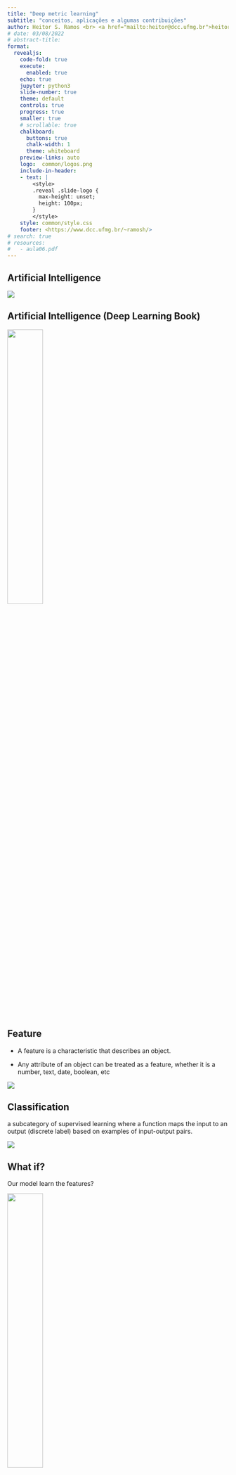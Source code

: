 ```yaml
---
title: "Deep metric learning"
subtitle: "conceitos, aplicações e algumas contribuições"
author: Heitor S. Ramos <br> <a href="mailto:heitor@dcc.ufmg.br">heitor@dcc.ufmg.br</a>
# date: 03/08/2022 
# abstract-title: 
format: 
  revealjs: 
    code-fold: true 
    execute: 
      enabled: true
    echo: true
    jupyter: python3
    slide-number: true
    theme: default
    controls: true
    progress: true
    smaller: true
    # scrollable: true
    chalkboard:
      buttons: true
      chalk-width: 1
      theme: whiteboard
    preview-links: auto
    logo:  common/logos.png
    include-in-header:
    - text: |
        <style>
        .reveal .slide-logo {
          max-height: unset;
          height: 100px;
        }
        </style>
    style: common/style.css
    footer: <https://www.dcc.ufmg.br/~ramosh/>
# search: true
# resources:
#   - aula06.pdf
---
```


## Artificial Intelligence

![](figs/IA.png){.lightbox}

## Artificial Intelligence (Deep Learning Book)

![](figs/deep_learning-IA.png){#ia fig-align="center" width="40%" .lightbox}

## Feature


- A feature is a characteristic that describes an object. 

- Any attribute of an object can be treated as a feature, whether it is a number, text, date, boolean, etc

![](figs/features.png){#features fig-align="center" .lightbox}

## Classification
<!-- :::{.columns}

:::{.column width="50%"} -->
a subcategory of supervised learning where a function maps the input to an output (discrete label) based on examples of input-output pairs.

<!-- :::

:::{.column width="50%"} -->

![](figs/dog.png){#dog fig-align="center" .lightbox}

<!-- :::
 
::: -->
 
<!-- ## Classification

![](figs/laranja_maca.png){#laranja fig-align="center" .lightbox} -->



<!-- ## Features and Classification

![](figs/features_classification.png){#features_class fig-align="center" .lightbox} -->
 

<!-- ## Supervised Learning

is a machine learning task that involves mapping inputs to outputs based on examples of input-output pairs.

![](figs/supervised.png){#supervised fig-align="center" .lightbox} -->



## What if?

:::{.callout-important}
Our model learn the features?
:::

![](figs/deep-learning-model.png){#deeplearningmodel fig-align="center" width="40%" .lightbox}

## We want more than representation learning

![](figs/metric_learning.png){fig-align="center" width="70%" .lightbox}

## Different notions of similarity
 

![](figs/different_similarities.png){#similaries fig-align="center" width="80%" .lightbox}

## Metric Space

Is a non-empty set together with a notion of distance between its elements. The distance is measured by a function called **metric** or distance **function**.


## Formally, a metric space is

an ordered pair $(𝑀,𝑑)$, where $𝑀$ is a set and $d$ is a metric on $𝑀$, i.e., a function $d: M\times M \rightarrow \mathbb R$, satisfying for all  $x,y \in M$

1. The distance from a point to itself is zero: $𝑑(𝑥,𝑥)=0$
2. (positivity) the distance between two points is always positive: if $𝑥\ne 𝑦$ then $𝑑(𝑥,𝑦)>0$
3. (Symmetry) the distance from $𝑥$ to $𝑦$ is always the same as the distance from $𝑦$ to $𝑥$: $𝑑(𝑥,𝑦)=𝑑(𝑦,𝑥)$
4. The triangle innequality holds: $𝑑(𝑥,𝑧)\leq 𝑑(𝑥,𝑦)+𝑑(𝑦,𝑧)$

## Metric examples

![](figs/metric_examples.png){#metrics fig-align="center" width="50%" .lightbox}

## Distance notion

:::{.panel-tabset}

### What is extreme?
![](figs/pressao2.png){#pressao fig-align="center" width="50%" .lightbox}


<!-- ## Distance notion -->

### Not Euclidean

![](figs/distancia_pressao2.png){#pressao2 fig-align="center" width="50%" .lightbox}

<!-- ## Equidistant points -->
### Equidistant

![](figs/distancia_centro.png){#equidistant fig-align="center" width="50%" .lightbox}

<!-- ## Equidistant points -->

### Equidistant 2

![](figs/elipse.png){#equidistant2 fig-align="center" width="50%" .lightbox}

<!-- ## Equidistant points -->

### Equidistant 3

![](figs/distancias.png){#equidistant3 fig-align="center" width="50%" .lightbox}

:::

## What distance are we talking about?

:::{.incremental}
:::{.callout-important}
- Mahalanobis
:::

- $$D(\boldsymbol x, \boldsymbol y) = \sqrt{(\boldsymbol x-\boldsymbol y)^\top \Sigma^{-1} (\boldsymbol x - \boldsymbol y)}$$
:::
## A little  linear algebra

- Remember that $\Sigma$ is a **semi**-positive matrix
- We can rearrange $\Sigma^{-1} = W^\top W$
- and rearrange the Mahalanobis distance as $$D(\boldsymbol x, \boldsymbol y) = \Vert W\boldsymbol x- W \boldsymbol y\Vert_2$$

![](figs/transformacaoLinear.png){#linear fig-align="center" .lightbox}

## Metric Learning main goal

- Learn semantic relations between data points

- Ideia: Learn a mapping function that:
  - Semantic relation $\rightarrow$ (Pseudo) Metric distances

![](figs/dml_goal.png){#goal fig-align="center" width="60%" .lightbox}

## In a nutshell

- Step 1 - Choose a parameterized embedding function $\Psi(\cdot)$

- Step 2 - Pick a distance measure $\Delta$ for the embedding space, e.g. $\Delta(\Psi(x, y)) \rightarrow$ Euclidean distance

- Step 3 - Define data $D$ and similarity rules:
  - $S = \{(x, y) \mid x, y \text{ are similar}\}$

  - $D = \{(x, y) \mid x, y \text{ are dissimilar}\}$

  - $T = \{(x, y, z) \mid x  \text{ is more similar to }  y \text{ than to }z\}$

## In a nutshell

![](figs/schemaDM.png){#schema fig-align="center" width="90%" .lightbox}


## Deep Metric Learning

![](figs/arrange1.png){#arrange fig-align="center" width="90%" .lightbox}


## Deep Metric Learning

![](figs/arrange2.png){#arrange2 fig-align="center" width="90%" .lightbox}

## Deep Metric Learning

![](figs/arrange3.png){#arrange3 fig-align="center" width="90%" .lightbox}

## Deep Metric Learning

![](figs/arrange3.png){#arrange4 fig-align="center" width="90%" .lightbox}

## Deep Metric Learning

![](figs/arrange5.png){#arrange5 fig-align="center" width="100%" .lightbox}

## Deep Metric Learning

![](figs/arrange6.png){#arrange6 fig-align="center" width="100%" .lightbox}

## Our approach

![SMELL](figs/smell.png){#smell fig-align="center" width="100%" .lightbox}

## SMELL

- SMELL tends to approximate the objects in the S-Space around their respective markers as well as re-position the markers according to vectors position.

:::{.panel-tabset}

### S-space
![](figs/smell_markers.png){#smell_markers fig-align="center" width="80%" .lightbox}

### S-space (Traning)
![](figs/smell_traning.png){#smell_training fig-align="center" width="70%" .lightbox}

### Inference

![](figs/smell_inference.png){#smell_inference fig-align="center" width="40%" .lightbox}

### Latent Space

![](figs/smell_optimal1.png){#smell_optimal1 fig-align="center" width="60%" .lightbox}

### OLS

![](figs/smell_optimal2.png){#smell_optimal2 fig-align="center" width="80%" .lightbox}  

### Scheme

![](figs/smell_metric_learning_schem.png){#smell_optimal2 fig-align="center" width="80%" .lightbox}  

:::
## Theoretical properties

:::{.panel-tabset}

### Conditions for OLS

In S-space, given $k$ positive markers in the set $M^+$ and $n-k$ negative markers in  $M^-$, if the latent space found by SMELL, i.e., the estimation of the parameters $\Theta$ of  $f_\Theta$, generates an optimal latent space then $\exists\; \boldsymbol \mu_i \in M^+$ so that $||\mu_i||_2^2 <  ||\mu_j||_2^2$ for any $\boldsymbol \mu_j \in M^-$.

### Misclassification Risk

For S-spaces built with one marker in each group, $\mu^+ \in M^+$ and $\mu^-\in M^-$, $D^-$ and $D^+$ being the Euclidean distance of an object to the negative and positive marker, respectively, the misclassification risk function of a positive marker is derived analytically.
:::

## Examples with real-world datasets

![](figs/sonar-LS.png){#sonar fig-align="center" width="80%" .lightbox}  

## Examples with real-world datasets

![](figs/sonar_LS_S.png){#sonar fig-align="center" width="80%" .lightbox}  


## Examples with real-world datasets

::: {layout-ncol=2}
![](figs/plot_4_sem_seixo.png){#mnist fig-align="center" width="70%" .lightbox} 

![](figs/h_ij_4.png){#mnist2 width="100%" fig-align="center" .lightbox}  
:::

## Results with real-world datasets
![](figs/results_28.png){#results fig-align="center" width="70%" .lightbox} 

## Application (Malware detection)

![](figs/malware.png){#malware fig-align="center" width="100%" .lightbox} 


## Application (Malware detection)

![](figs/nosso_sim_scheme_completo_final.drawio.png){#smalware fig-align="center" width="80%" .lightbox} 

## Application (Malware detection)

![](figs/malware_LS_S.png){#smalwareLS_S fig-align="center" width="100%" .lightbox} 

## Application (Malware detection - ZSL)


![](figs/all_metric_bar_all.png){#zsl fig-align="center" width="70%" .lightbox} 

## Ongoing work

![](figs/FL.png){#FL fig-align="center" width="100%" .lightbox} 

## Inference ability

:::{.panel-tabset}

### inference ability
![](figs/infability.png){#globecom_ia fig-align="center" width="80%" .lightbox} 

### Association with Loss
![](figs/loss_vs_k.png){#globecom fig-align="center" width="60%" .lightbox} 

:::
## Smell inferece ability

![](figs/resultado_globecom.png){#Resglobecom fig-align="center" width="100%" .lightbox} 


## Sendentarism detection

:::{layout-ncol="2"}
![](figs/sed1.png){#sed1 fig-align="center" width="100%" .lightbox} 

![](figs/sed2.png){#sed2 fig-align="center" width="100%" .lightbox} 
:::

## Sendentarism detection

![](figs/sedentary.png){#sed fig-align="center" width="100%" .lightbox} 

## Uncertainty quantification

- Uncertainty quantification is important in machine learning because it provides a measure of confidence or reliability in the predictions made by a model


- Uncertainty quantification is important in federated learning because federated learning involves training a model across multiple devices or servers, each with potentially different data distributions and levels of noise



## Why do we need uncertainty quantification?

:::{.panel-tabset}
### Overconfidence

![](figs/overconfidence.png){#over fig-align="center" width="80%" .lightbox} 

### Example
![](figs/uncertainty.png){#unc fig-align="center" width="90%" .lightbox} 

:::

## How to quantify uncertainty?

![](figs/baeysian.png){#bayes fig-align="center" width="100%" .lightbox} 

- we desire to move from $\Pr(y\mid x,\Theta) = \text{softmax}(f(x))$
- to $\Pr(y\mid x,\Theta) = \mathbb{E_\Theta}(f(x))$

## Final remarks

- Metric Learning enables effective modeling of semantic relationships

- SMELL approach provides robust performance:
Demonstrated competitive results across many datasets and a variety of applications

- Effective in handling both malware detection and federated learning use cases

- Capturing semantic similarity remains a key challenge and a vital direction for future research

## Future (some of them ongoing) work

- Finish to equip SMELL with BNN framework
- Explore better SMELL's theoretical properties

![](figs/marker_trajectory.png){#trajc fig-align="center" width="60%" .lightbox} 
